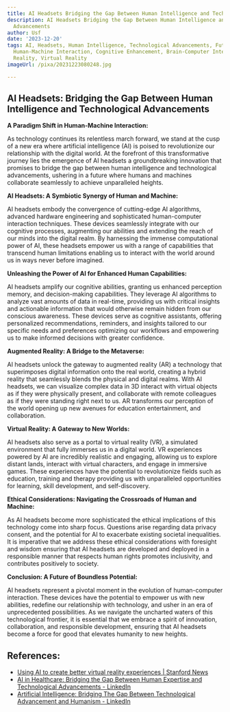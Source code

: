 ```yaml
---
title: AI Headsets Bridging the Gap Between Human Intelligence and Technological Advancements
description: AI Headsets Bridging the Gap Between Human Intelligence and Technological
  Advancements
author: Usf
date: '2023-12-20'
tags: AI, Headsets, Human Intelligence, Technological Advancements, Future of Technology,
  Human-Machine Interaction, Cognitive Enhancement, Brain-Computer Interface, Augmented
  Reality, Virtual Reality
imageUrl: /pixa/20231223080248.jpg

---
```

## AI Headsets: Bridging  the Gap Between Human Intelligence and Technological Advancements

**A Paradigm Shift in Human-Machine Interaction:**

As technology continues its relentless march forward, we stand at the cusp of a new era where artificial intelligence (AI) is  poised to revolutionize our relationship with the digital world. At  the  forefront of this transformative  journey lies the emergence of AI headsets a groundbreaking innovation that promises to bridge the gap between human  intelligence and technological advancements, ushering in a  future where humans and machines collaborate seamlessly to  achieve unparalleled heights.

**AI Headsets: A Symbiotic Synergy of Human and Machine:**

AI headsets embody the  convergence of cutting-edge AI algorithms, advanced hardware engineering and sophisticated human-computer interaction  techniques. These  devices seamlessly  integrate with our cognitive processes,  augmenting our abilities and extending the reach of our minds into the digital realm. By harnessing  the immense computational power of AI, these headsets empower us with  a range  of capabilities that transcend human limitations enabling us to interact with the world around us in ways  never  before imagined.

**Unleashing  the Power of AI for Enhanced Human Capabilities:**

AI headsets amplify our cognitive abilities, granting us enhanced perception memory, and decision-making  capabilities. They leverage AI algorithms  to  analyze vast  amounts of data in real-time, providing us with critical insights and  actionable information that would otherwise remain hidden from our conscious awareness. These devices serve as cognitive assistants,  offering personalized recommendations, reminders, and insights tailored to our specific needs and preferences optimizing our  workflows  and empowering us to make  informed  decisions with greater confidence.

**Augmented Reality: A  Bridge to the Metaverse:**

AI headsets unlock the gateway to augmented reality (AR)  a technology that  superimposes digital information onto the real world, creating a hybrid reality that seamlessly  blends the physical and digital realms. With AI headsets, we can  visualize complex data in 3D interact with virtual objects as if they were physically present, and collaborate with remote colleagues  as if they were standing right next to us. AR transforms  our perception of the world opening up new avenues for education  entertainment,  and collaboration.

**Virtual Reality: A Gateway to New  Worlds:**

AI headsets also serve as a portal  to virtual reality (VR), a simulated environment that fully immerses us in a digital world. VR experiences powered by AI are incredibly realistic and engaging, allowing us to explore distant lands, interact with virtual characters, and engage  in immersive games. These experiences have the potential to revolutionize fields such as education, training and therapy providing us  with unparalleled opportunities for learning, skill development, and self-discovery.

**Ethical Considerations: Navigating  the Crossroads of Human and Machine:**

As AI headsets become more sophisticated the ethical implications of this technology come into sharp focus.  Questions arise  regarding data  privacy consent, and the potential for AI to exacerbate existing societal inequalities. It is imperative that we address these ethical considerations with  foresight and wisdom ensuring that AI headsets are developed and deployed in a responsible manner that respects human rights promotes inclusivity, and contributes positively to society.

**Conclusion: A Future of Boundless Potential:**

AI headsets represent a pivotal moment in the evolution of human-computer interaction.  These  devices have the  potential  to empower us with  new abilities, redefine our  relationship with technology, and usher in an era of  unprecedented possibilities. As we navigate the uncharted waters of this technological frontier, it is essential that we embrace a spirit of innovation, collaboration, and  responsible development,  ensuring that AI headsets become a force for good that elevates humanity to new heights.

## References:
- [Using AI to create better virtual reality experiences | Stanford News](https://news.stanford.edu/2021/11/12/using-ai-create-better-virtual-reality-experiences/)
- [AI in Healthcare: Bridging the Gap Between Human Expertise and Technological Advancements - LinkedIn](https://www.linkedin.com/pulse/ai-healthcare-bridging-gap-between-human-expertise-naitik-ganguly)
- [Artificial Intelligence: Bridging The Gap Between Technological Advancement and Humanism - LinkedIn](https://www.linkedin.com/pulse/artificial-intelligence-bridging-gap-between-advancement-gill)
